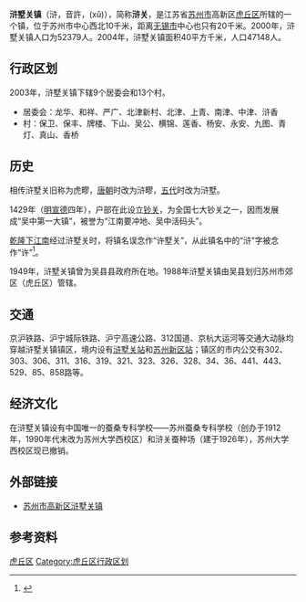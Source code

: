 {{中国乡级行政区
|景观照片文件名 = 201706 Sign of Welcome to Xushuguan.jpg
|景观照片描述 = 
|汉语拼音 = Xǔ Shù Guān
|其他语言 = 
|其他语言名称 = 
|旧称 = 
|地名出处 =
|位置图文件名 = 
|位置图描述 = 
|自定义图片= 
|建置时间 = 
|政府驻地 = 
|毗邻 = 
|总面积 = 
|总人口 = 
|总人口年份 = 
|户籍人口 = 
|户籍人口年份 = 
|常住人口 = 
|常住人口年份 = 
|人口密度 = 
|GDP = 
|GDP年份 = 
|邮政编码 = 
|电话区号 = 512
|官方网站 = 
|网站名称 = 
|32/05/05/100/000}}
'''浒墅关镇'''（浒，音許，(xǔ)），简称'''浒关'''，是江苏省[[苏州市|苏州市]]高新区[[虎丘区|虎丘区]]所辖的一个镇，位于苏州市中心西北10千米，距离[[无锡市|无锡市]]中心也只有20千米。2000年，浒墅关镇人口为52379人。2004年，浒墅关镇面积40平方千米，人口47148人。

== 行政区划 ==
2003年，浒墅关镇下辖9个居委会和13个村。 
*居委会：龙华、和祥、严广、北津新村、北津、上青、南津、中津、浒香
*村：保卫、保丰、牌楼、下山、吴公、横锦、莲香、杨安、永安、九图、青灯、真山、香桥

== 历史 ==
相传浒墅关旧称为虎疁，[[唐朝|唐朝]]时改为浒疁，[[五代十国|五代]]时改为浒墅。

1429年（[[明朝|明]][[宣德|宣德]]四年），户部在此设立[[税关_(中国)|钞关]]，为全国七大钞关之一，因而发展成“吴中第一大镇”，被誉为“江南要冲地、吴中活码头”。

[[乾隆帝南巡|乾隆下江南]]经过浒墅关时，将镇名误念作“许墅关”，从此镇名中的“浒”字被念作“许”<ref>{{cite news|title=浒墅关火车站 午夜的枪声|url=http://www.peoplerail.com/rail/show-468-88339-1.html|publisher=人民铁道网|date=2010-12-24|accessdate=2017-10-23|archive-date=2021-02-22|archive-url=https://web.archive.org/web/20210222172227/http://www.peoplerail.com/rail/show-468-88339-1.html|dead-url=no}}</ref>。

1949年，浒墅关镇曾为吴县县政府所在地。1988年浒墅关镇由吴县划归苏州市郊区（虎丘区）管辖。

== 交通 ==
京沪铁路、沪宁城际铁路、沪宁高速公路、312国道、京杭大运河等交通大动脉均穿越浒墅关镇镇区，境内设有[[浒墅关站|浒墅关站]]和[[苏州新区站|苏州新区站]]；镇区的市内公交有302、303、306、311、316、319、321、323、326、328、34、36、441、443、529、85、858路等。

== 经济文化 ==

在浒墅关镇设有中国唯一的蚕桑专科学校——苏州蚕桑专科学校（创办于1912年，1990年代末改为苏州大学西校区）和浒关蚕种场（建于1926年），苏州大学西校区现已撤销。

== 外部链接 ==
*[https://web.archive.org/web/20070927223025/http://www.snd.gov.cn/xsgz/?ID=17412 苏州市高新区浒墅关镇]

==参考资料==
{{reflist}}

{{江苏省苏州市虎丘区行政区划}}
[[Category:苏州建制镇|虎丘区]]
[[Category:虎丘区行政区划|Category:虎丘区行政区划]]